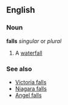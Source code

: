 ==English==
===Noun===
'''falls''' ''singular'' or ''plural''
# A [[waterfall]]
===See also===
* [[Victoria falls]]
* [[Niagara falls]]
* [[Angel falls]]